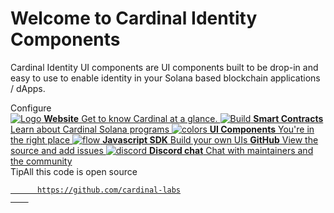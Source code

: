 
<Meta title="Components/Introduction" />

<style>{`
  html {
    --hue: 0;
    --text-color-normal: hsl(var(--hue), 0%, 17%);
  }

  html[data-theme='dark'] {
    --hue: 0;
    --text-color-normal: hsl(var(--hue), 0%, 62%);
  }

  .subheading {
    --mediumdark: '#999999';
    font-weight: 900;
    font-size: 13px;
    color: #999;
    letter-spacing: 6px;
    line-height: 24px;
    text-transform: uppercase;
    margin-bottom: 12px;
    margin-top: 40px;
  }

  .link-list {
    display: grid;
    grid-template-columns: 1fr;
    grid-template-rows: 1fr 1fr;
    row-gap: 10px;
  }

  @media (min-width: 620px) {
    .link-list {
      row-gap: 20px;
      column-gap: 20px;
      grid-template-columns: 1fr 1fr;
    }
  }

  @media all and (-ms-high-contrast:none) {
  .link-list {
      display: -ms-grid;
      -ms-grid-columns: 1fr 1fr;
      -ms-grid-rows: 1fr 1fr;
    }
  }

  .link-item {
    display: block;
    padding: 20px 30px 20px 15px;
    border: 1px solid #00000010;
    border-radius: 5px;
    transition: background 150ms ease-out, border 150ms ease-out, transform 150ms ease-out;
    color: var(--text-color-normal);
    display: flex;
    align-items: flex-start;
  }

  .link-item:hover {
    border-color: #1EA7FD50;
    transform: translate3d(0, -3px, 0);
    box-shadow: rgba(0, 0, 0, 0.08) 0 3px 10px 0;
  }

  .link-item:active {
    border-color: #1EA7FD;
    transform: translate3d(0, 0, 0);
  }

  .link-item strong {
    font-weight: 700;
    display: block;
    margin-bottom: 2px;
  }
  
  .link-item img, svg {
    height: 40px;
    width: 40px;
    margin-right: 15px;
    flex: none;
  }

  .link-item span {
    font-size: 14px;
    line-height: 20px;
  }

  .tip {
    display: inline-block;
    border-radius: 1em;
    font-size: 11px;
    line-height: 12px;
    font-weight: 700;
    background: #E7FDD8;
    color: #66BF3C;
    padding: 4px 12px;
    margin-right: 10px;
    vertical-align: top;
  }

  .tip-wrapper {
    font-size: 13px;
    line-height: 20px;
    margin-top: 40px;
    margin-bottom: 40px;
    color: var(--text-color-normal);
  }

  .tip-wrapper code {
    font-size: 12px;
    display: inline-block;
  }

  
`}</style>

# Welcome to Cardinal Identity Components

Cardinal Identity UI components are UI components built to be drop-in and easy to use to enable identity in your Solana based blockchain applications / dApps.

<div className="subheading">Configure</div>

<div className="link-list">
  <a className="link-item" href="https://cardinal.so" target="_blank">
    <img src={Logo} alt="Logo" />
    <span>
      <strong>Website</strong>
      Get to know Cardinal at a glance.
    </span>
  </a>
  <a
    className="link-item"
    href="https://github.com/cardinal-labs/cardinal-namespaces"
    target="_blank"
  >
    <img src={Solana} alt="Build" />
    <span>
      <strong>Smart Contracts</strong>
      Learn about Cardinal Solana programs
    </span>
  </a>
  <a className="link-item" href="/" target="_blank">
    <img src={Colors} alt="colors" />
    <span>
      <strong>UI Components</strong>
      You're in the right place
    </span>
  </a>
  <a
    className="link-item"
    href="https://cardinal-labs.github.io/cardinal-namespaces/"
    target="_blank"
  >
    <img src={Flow} alt="flow" />
    <span>
      <strong>Javascript SDK</strong>
      Build your own UIs
    </span>
  </a>
  <a
    className="link-item"
    href="https://github.com/cardinal-labs/cardinal-namespaces"
    target="_blank"
  >
    <AiOutlineGithub />
    <span>
      <strong>GitHub</strong>
      View the source and add issues
    </span>
  </a>
  <a className="link-item" href="https://discord.gg/byq6uNTugq" target="_blank">
    <img src={discord} alt="discord" />
    <span>
      <strong>Discord chat</strong>
      Chat with maintainers and the community
    </span>
  </a>
</div>

<div className="tip-wrapper">
  <span className="tip">Tip</span>All this code is open source
  <code>
    <a href="https://github.com/cardinal-labs">
      https://github.com/cardinal-labs
    </a>
  </code>
</div>
